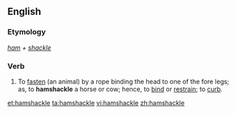 ==English==

===Etymology===
''[[ham]] + [[shackle]]''

===Verb===
{{en-verb|hamshackles|hamshackling|hamshackled}}

# {{context|transitive}} To [[fasten]] (an animal) by a rope binding the head to one of the fore legs; as, to '''hamshackle''' a horse or cow; hence, to [[bind]] or [[restrain]]; to [[curb]].

[[et:hamshackle]]
[[ta:hamshackle]]
[[vi:hamshackle]]
[[zh:hamshackle]]